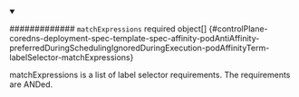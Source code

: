


<details className="config-field" data-expandable="true" open>
<summary>

############# `matchExpressions` <span className="config-field-required" data-required="false">required</span> <span className="config-field-type">object[]</span> <span className="config-field-default"></span> <span className="config-field-enum"></span> {#controlPlane-coredns-deployment-spec-template-spec-affinity-podAntiAffinity-preferredDuringSchedulingIgnoredDuringExecution-podAffinityTerm-labelSelector-matchExpressions}

matchExpressions is a list of label selector requirements. The requirements are ANDed.

</summary>

<PartialMatchexpressionsreference />


</details>
